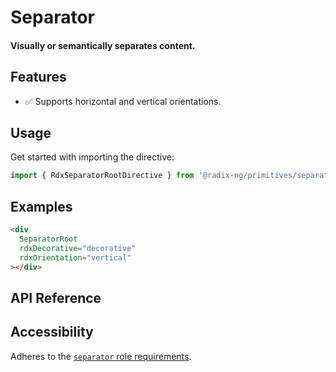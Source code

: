 
<Meta title="Primitives/Separator" />

# Separator

#### Visually or semantically separates content.

<Canvas
  sourceState="hidden"
  of={SeparatorDirectiveStories.Default}
/>

## Features

- ✅ Supports horizontal and vertical orientations.

## Usage

Get started with importing the directive:

```typescript
import { RdxSeparatorRootDirective } from '@radix-ng/primitives/separator';
```

## Examples

```html
<div
  SeparatorRoot
  rdxDecorative="decorative"
  rdxOrientation="vertical"
></div>
```

## API Reference

<ArgTypes of={RdxSeparatorRootDirective} />

## Accessibility

Adheres to the [`separator` role requirements](https://www.w3.org/TR/wai-aria-1.2/#separator).
